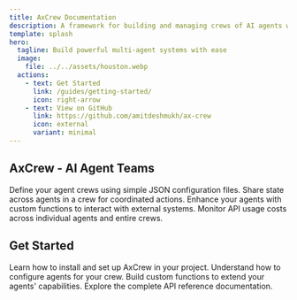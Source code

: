 ```yaml
---
title: AxCrew Documentation
description: A framework for building and managing crews of AI agents with AxLLM
template: splash
hero:
  tagline: Build powerful multi-agent systems with ease
  image:
    file: ../../assets/houston.webp
  actions:
    - text: Get Started
      link: /guides/getting-started/
      icon: right-arrow
    - text: View on GitHub
      link: https://github.com/amitdeshmukh/ax-crew
      icon: external
      variant: minimal
---
```



## AxCrew - AI Agent Teams

<CardGrid stagger>
	<a href="/guides/agent-configuration/" style="text-decoration: none; color: inherit;">
		<Card title="Simple Configuration" icon="setting">
			Define your agent crews using simple JSON configuration files.
		</Card>
	</a>
	<a href="/guides/state-management/" style="text-decoration: none; color: inherit;">
		<Card title="State Management" icon="random">
			Share state across agents in a crew for coordinated actions.
		</Card>
	</a>
	<a href="/guides/creating-functions/" style="text-decoration: none; color: inherit;">
		<Card title="Custom Functions" icon="puzzle">
			Enhance your agents with custom functions to interact with external systems.
		</Card>
	</a>
	<a href="/guides/cost-tracking/" style="text-decoration: none; color: inherit;">
		<Card title="Cost Tracking" icon="chart">
			Monitor API usage costs across individual agents and entire crews.
		</Card>
	</a>
</CardGrid>

## Get Started

<CardGrid>
	<a href="/guides/getting-started/" style="text-decoration: none; color: inherit;">
		<Card title="Installation Guide" icon="add-document">
			Learn how to install and set up AxCrew in your project.
		</Card>
	</a>
	<a href="/guides/agent-configuration/" style="text-decoration: none; color: inherit;">
		<Card title="Agent Configuration" icon="setting">
			Understand how to configure agents for your crew.
		</Card>
	</a>
	<a href="/guides/creating-functions/" style="text-decoration: none; color: inherit;">
		<Card title="Creating Functions" icon="pencil">
			Build custom functions to extend your agents' capabilities.
		</Card>
	</a>
	<a href="/reference/axcrew-class/" style="text-decoration: none; color: inherit;">
		<Card title="API Reference" icon="open-book">
			Explore the complete API reference documentation.
		</Card>
	</a>
</CardGrid>
